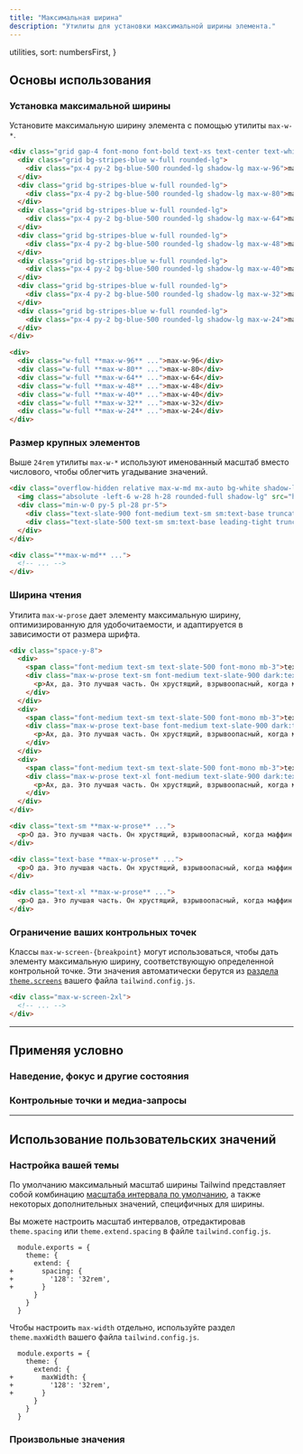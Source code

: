 ```yaml
---
title: "Максимальная ширина"
description: "Утилиты для установки максимальной ширины элемента."
---
```



  utilities,
  sort: numbersFirst,
}

## Основы использования

### Установка максимальной ширины

Установите максимальную ширину элемента с помощью утилиты `max-w-*`.

```html {{ example: { resizable: true }, }}
<div class="grid gap-4 font-mono font-bold text-xs text-center text-white align-start">
  <div class="grid bg-stripes-blue w-full rounded-lg">
    <div class="px-4 py-2 bg-blue-500 rounded-lg shadow-lg max-w-96">max-w-96</div>
  </div>
  <div class="grid bg-stripes-blue w-full rounded-lg">
    <div class="px-4 py-2 bg-blue-500 rounded-lg shadow-lg max-w-80">max-w-80</div>
  </div>
  <div class="grid bg-stripes-blue w-full rounded-lg">
    <div class="px-4 py-2 bg-blue-500 rounded-lg shadow-lg max-w-64">max-w-64</div>
  </div>
  <div class="grid bg-stripes-blue w-full rounded-lg">
    <div class="px-4 py-2 bg-blue-500 rounded-lg shadow-lg max-w-48">max-w-48</div>
  </div>
  <div class="grid bg-stripes-blue w-full rounded-lg">
    <div class="px-4 py-2 bg-blue-500 rounded-lg shadow-lg max-w-40">max-w-40</div>
  </div>
  <div class="grid bg-stripes-blue w-full rounded-lg">
    <div class="px-4 py-2 bg-blue-500 rounded-lg shadow-lg max-w-32">max-w-32</div>
  </div>
  <div class="grid bg-stripes-blue w-full rounded-lg">
    <div class="px-4 py-2 bg-blue-500 rounded-lg shadow-lg max-w-24">max-w-24</div>
  </div>
</div>
```

```html
<div>
  <div class="w-full **max-w-96** ...">max-w-96</div>
  <div class="w-full **max-w-80** ...">max-w-80</div>
  <div class="w-full **max-w-64** ...">max-w-64</div>
  <div class="w-full **max-w-48** ...">max-w-48</div>
  <div class="w-full **max-w-40** ...">max-w-40</div>
  <div class="w-full **max-w-32** ...">max-w-32</div>
  <div class="w-full **max-w-24** ...">max-w-24</div>
</div>
```

### Размер крупных элементов

Выше `24rem` утилиты `max-w-*` используют именованный масштаб вместо числового, чтобы облегчить угадывание значений.

```html {{ example: { resizable: true } }}
<div class="overflow-hidden relative max-w-md mx-auto bg-white shadow-lg ring-1 ring-black/5 rounded-xl flex items-center gap-6 dark:bg-slate-800 dark:highlight-white/5">
  <img class="absolute -left-6 w-28 h-28 rounded-full shadow-lg" src="https://images.unsplash.com/photo-1501196354995-cbb51c65aaea?ixlib=rb-1.2.1&ixid=MnwxMjA3fDB8MHxwaG90by1wYWdlfHx8fGVufDB8fHx8&auto=format&fit=facearea&facepad=4&w=256&h=256&q=80" />
  <div class="min-w-0 py-5 pl-28 pr-5">
    <div class="text-slate-900 font-medium text-sm sm:text-base truncate dark:text-slate-200">Andrew Alfred</div>
    <div class="text-slate-500 text-sm sm:text-base leading-tight truncate dark:text-slate-400">Assistant to the Traveling Secretary</div>
  </div>
</div>
```

```html
<div class="**max-w-md** ...">
  <!-- ... -->
</div>
```

### Ширина чтения

Утилита `max-w-prose` дает элементу максимальную ширину, оптимизированную для удобочитаемости, и адаптируется в зависимости от размера шрифта.

```html {{ example: true }}
<div class="space-y-8">
  <div>
    <span class="font-medium text-sm text-slate-500 font-mono mb-3">text-sm</span>
    <div class="max-w-prose text-sm font-medium text-slate-900 dark:text-slate-200">
      <p>Ах, да. Это лучшая часть. Он хрустящий, взрывоопасный, когда маффин вырывается из формы и как бы делает свое дело. Я вам скажу. Вот это идея на миллион долларов. Просто продайте топы.</p>
    </div>
  </div>
  <div>
    <span class="font-medium text-sm text-slate-500 font-mono mb-3">text-base</span>
    <div class="max-w-prose text-base font-medium text-slate-900 dark:text-slate-200">
      <p>Ах, да. Это лучшая часть. Он хрустящий, взрывоопасный, когда маффин вырывается из формы и как бы делает свое дело. Я вам скажу. Вот это идея на миллион долларов. Просто продайте топы.</p>
    </div>
  </div>
  <div>
    <span class="font-medium text-sm text-slate-500 font-mono mb-3">text-xl</span>
    <div class="max-w-prose text-xl font-medium text-slate-900 dark:text-slate-200">
      <p>Ах, да. Это лучшая часть. Он хрустящий, взрывоопасный, когда маффин вырывается из формы и как бы делает свое дело. Я вам скажу. Вот это идея на миллион долларов. Просто продайте топы.</p>
    </div>
  </div>
</div>
```

```html
<div class="text-sm **max-w-prose** ...">
  <p>О да. Это лучшая часть. Он хрустящий, взрывоопасный, когда маффин вырывается из формы и как бы делает свое дело. Я вам скажу. Вот это идея на миллион долларов. Просто продайте вершины.</p>
</div>

<div class="text-base **max-w-prose** ...">
  <p>О да. Это лучшая часть. Он хрустящий, взрывоопасный, когда маффин вырывается из формы и как бы делает свое дело. Я вам скажу. Вот это идея на миллион долларов. Просто продайте вершины.</p>
</div>

<div class="text-xl **max-w-prose** ...">
  <p>О да. Это лучшая часть. Он хрустящий, взрывоопасный, когда маффин вырывается из формы и как бы делает свое дело. Я вам скажу. Вот это идея на миллион долларов. Просто продайте вершины.</p>
</div>
```

### Ограничение ваших контрольных точек

Классы `max-w-screen-{breakpoint}` могут использоваться, чтобы дать элементу максимальную ширину, соответствующую определенной контрольной точке. Эти значения автоматически берутся из [раздела `theme.screens`](/docs/theme#screens) вашего файла `tailwind.config.js`.

```html
<div class="max-w-screen-2xl">
  <!-- ... -->
</div>
```

---

## <Heading ignore>Применяя условно</Heading>

### <Heading ignore>Наведение, фокус и другие состояния</Heading>

<HoverFocusAndOtherStates defaultClass="max-w-sm" featuredClass="max-w-lg" />

### <Heading ignore>Контрольные точки и медиа-запросы</Heading>

<BreakpointsAndMediaQueries defaultClass="max-w-sm" featuredClass="max-w-lg" />

---

## Использование пользовательских значений

### Настройка вашей темы

По умолчанию максимальный масштаб ширины Tailwind представляет собой комбинацию [масштаба интервала по умолчанию](/docs/customizing-spacing#default-spacing-scale), а также некоторых дополнительных значений, специфичных для ширины.

Вы можете настроить масштаб интервалов, отредактировав `theme.spacing` или `theme.extend.spacing` в файле `tailwind.config.js`.

```diff-js {{ filename: 'tailwind.config.js' }}
  module.exports = {
    theme: {
      extend: {
+       spacing: {
+         '128': '32rem',
+       }
      }
    }
  }
```

Чтобы настроить `max-width` отдельно, используйте раздел `theme.maxWidth` вашего файла `tailwind.config.js`.

```diff-js {{ filename: 'tailwind.config.js' }}
  module.exports = {
    theme: {
      extend: {
+       maxWidth: {
+         '128': '32rem',
+       }
      }
    }
  }
```

### Произвольные значения

<ArbitraryValues property="max-width" featuredClass="max-w-[220px]" />
